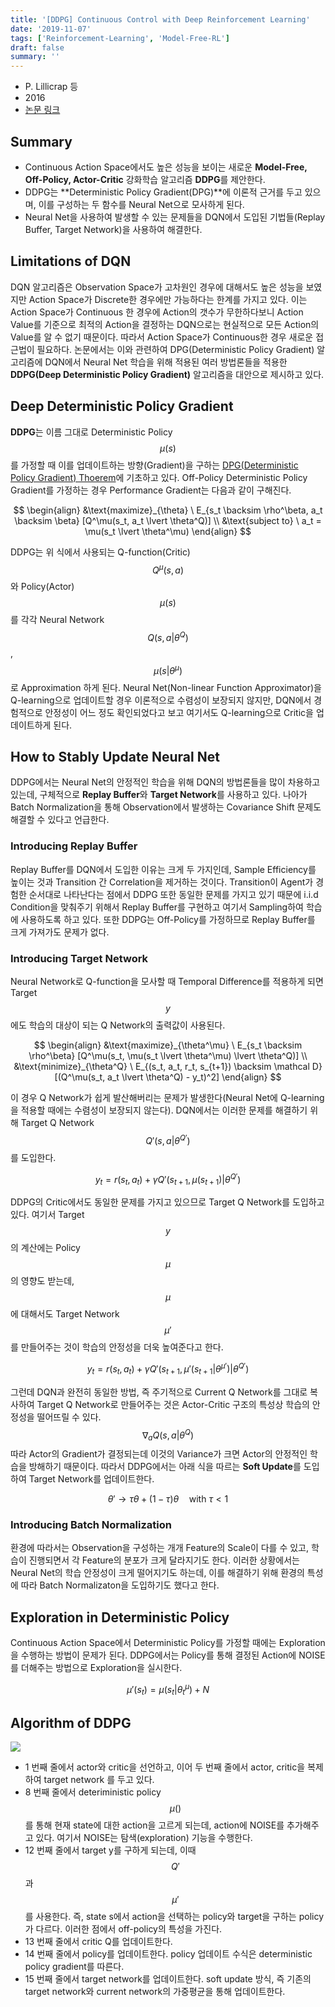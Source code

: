 ```yaml
---
title: '[DDPG] Continuous Control with Deep Reinforcement Learning'
date: '2019-11-07'
tags: ['Reinforcement-Learning', 'Model-Free-RL']
draft: false
summary: ''
---
```


- P. Lillicrap 등
- 2016
- [논문 링크](https://arxiv.org/abs/1509.02971)

## Summary

- Continuous Action Space에서도 높은 성능을 보이는 새로운 **Model-Free, Off-Policy, Actor-Critic** 강화학습 알고리즘 **DDPG**를 제안한다.
- DDPG는 **Deterministic Policy Gradient(DPG)**에 이론적 근거를 두고 있으며, 이를 구성하는 두 함수를 Neural Net으로 모사하게 된다.
- Neural Net을 사용하여 발생할 수 있는 문제들을 DQN에서 도입된 기법들(Replay Buffer, Target Network)을 사용하여 해결한다.

## Limitations of DQN

DQN 알고리즘은 Observation Space가 고차원인 경우에 대해서도 높은 성능을 보였지만 Action Space가 Discrete한 경우에만 가능하다는 한계를 가지고 있다. 이는 Action Space가 Continuous 한 경우에 Action의 갯수가 무한하다보니 Action Value를 기준으로 최적의 Action을 결정하는 DQN으로는 현실적으로 모든 Action의 Value를 알 수 없기 때문이다. 따라서 Action Space가 Continuous한 경우 새로운 접근법이 필요하다. 논문에서는 이와 관련하여 DPG(Deterministic Policy Gradient) 알고리즘에 DQN에서 Neural Net 학습을 위해 적용된 여러 방법론들을 적용한 **DDPG(Deep Deterministic Policy Gradient)** 알고리즘을 대안으로 제시하고 있다.

## Deep Deterministic Policy Gradient

**DDPG**는 이름 그대로 Deterministic Policy $$\mu(s)$$를 가정할 때 이를 업데이트하는 방향(Gradient)을 구하는 [DPG(Deterministic Policy Gradient) Thoerem](http://proceedings.mlr.press/v32/silver14.pdf?CFID=6293331&CFTOKEN=eaaee2b6cc8c9889-7610350E-DCAB-7633-E69F572DC210F301)에 기초하고 있다. Off-Policy Deterministic Policy Gradient를 가정하는 경우 Performance Gradient는 다음과 같이 구해진다.

$$
\begin{align}
&\text{maximize}_{\theta} \ E_{s_t \backsim \rho^\beta, a_t \backsim \beta} [Q^\mu(s_t, a_t \lvert \theta^Q)] \\
&\text{subject to} \ a_t = \mu(s_t \lvert \theta^\mu)
\end{align}
$$

DDPG는 위 식에서 사용되는 Q-function(Critic) $$Q^\mu(s,a)$$와 Policy(Actor) $$\mu(s)$$를 각각 Neural Network $$Q(s,a \lvert \theta^Q)$$, $$\mu(s \lvert \theta^\mu)$$로 Approximation 하게 된다. Neural Net(Non-linear Function Approximator)을 Q-learning으로 업데이트할 경우 이론적으로 수렴성이 보장되지 않지만, DQN에서 경험적으로 안정성이 어느 정도 확인되었다고 보고 여기서도 Q-learning으로 Critic을 업데이트하게 된다.

## How to Stably Update Neural Net

DDPG에서는 Neural Net의 안정적인 학습을 위해 DQN의 방법론들을 많이 차용하고 있는데, 구체적으로 **Replay Buffer**와 **Target Network**를 사용하고 있다. 나아가 Batch Normalization을 통해 Observation에서 발생하는 Covariance Shift 문제도 해결할 수 있다고 언급한다.

### Introducing Replay Buffer

Replay Buffer를 DQN에서 도입한 이유는 크게 두 가지인데, Sample Efficiency를 높이는 것과 Transition 간 Correlation을 제거하는 것이다. Transition이 Agent가 경험한 순서대로 나타난다는 점에서 DDPG 또한 동일한 문제를 가지고 있기 때문에 i.i.d Condition을 맞춰주기 위해서 Replay Buffer를 구현하고 여기서 Sampling하여 학습에 사용하도록 하고 있다. 또한 DDPG는 Off-Policy를 가정하므로 Replay Buffer를 크게 가져가도 문제가 없다.

### Introducing Target Network

Neural Network로 Q-function을 모사할 때 Temporal Difference를 적용하게 되면 Target $$y$$에도 학습의 대상이 되는 Q Network의 출력값이 사용된다.

$$
\begin{align}
&\text{maximize}_{\theta^\mu} \ E_{s_t \backsim \rho^\beta} [Q^\mu(s_t, \mu(s_t \lvert \theta^\mu) \lvert \theta^Q)] \\
&\text{minimize}_{\theta^Q} \ E_{(s_t, a_t, r_t, s_{t+1}) \backsim \mathcal D} [(Q^\mu(s_t, a_t \lvert \theta^Q) - y_t)^2]
\end{align}
$$

이 경우 Q Network가 쉽게 발산해버리는 문제가 발생한다(Neural Net에 Q-learning을 적용할 때에는 수렴성이 보장되지 않는다). DQN에서는 이러한 문제를 해결하기 위해 Target Q Network $$Q'(s,a \lvert \theta^{Q'})$$를 도입한다.

$$
y_t = r(s_t, a_t) + \gamma Q'(s_{t+1}, \mu(s_{t+1})\lvert \theta^{Q'})
$$

DDPG의 Critic에서도 동일한 문제를 가지고 있으므로 Target Q Network를 도입하고 있다. 여기서 Target $$y$$의 계산에는 Policy $$\mu$$의 영향도 받는데, $$\mu$$에 대해서도 Target Network $$\mu'$$를 만들어주는 것이 학습의 안정성을 더욱 높여준다고 한다.

$$
y_t = r(s_t, a_t) + \gamma Q'(s_{t+1}, \mu'(s_{t+1} \lvert \theta^{\mu'})\lvert \theta^{Q'})
$$

그런데 DQN과 완전히 동일한 방법, 즉 주기적으로 Current Q Network를 그대로 복사하여 Target Q Network로 만들어주는 것은 Actor-Critic 구조의 특성상 학습의 안정성을 떨어뜨릴 수 있다. $$\nabla_a Q(s,a \lvert \theta^{Q})$$ 따라 Actor의 Gradient가 결정되는데 이것의 Variance가 크면 Actor의 안정적인 학습을 방해하기 때문이다. 따라서 DDPG에서는 아래 식을 따르는 **Soft Update**를 도입하여 Target Network를 업데이트한다.

$$
\theta' \rightarrow \tau\theta + (1 - \tau) \theta \quad \text{with} \ \tau < 1
$$

### Introducing Batch Normalization

환경에 따라서는 Observation을 구성하는 개개 Feature의 Scale이 다를 수 있고, 학습이 진행되면서 각 Feature의 분포가 크게 달라지기도 한다. 이러한 상황에서는 Neural Net의 학습 안정성이 크게 떨어지기도 하는데, 이를 해결하기 위해 환경의 특성에 따라 Batch Normalizaton을 도입하기도 했다고 한다.

## Exploration in Deterministic Policy

Continuous Action Space에서 Deterministic Policy를 가정할 때에는 Exploration을 수행하는 방법이 문제가 된다. DDPG에서는 Policy를 통해 결정된 Action에 NOISE를 더해주는 방법으로 Exploration을 실시한다.

$$
\mu'(s_t) = \mu (s_t \lvert \theta_t^\mu) + N
$$

## Algorithm of DDPG

<img src="/static/images/paper-review/ddpg_algorithm.png" className="mx-auto block w-full" />

- 1 번째 줄에서 actor와 critic을 선언하고, 이어 두 번째 줄에서 actor, critic을 복제하여 target network 를 두고 있다.
- 8 번째 줄에서 deteriministic policy $$\mu()$$를 통해 현재 state에 대한 action을 고르게 되는데, action에 NOISE를 추가해주고 있다. 여기서 NOISE는 탐색(exploration) 기능을 수행한다.
- 12 번째 줄에서 target y를 구하게 되는데, 이때 $$Q'$$과 $$\mu'$$를 사용한다. 즉, state s에서 action을 선택하는 policy와 target을 구하는 policy가 다르다. 이러한 점에서 off-policy의 특성을 가진다.
- 13 번째 줄에서 critic Q를 업데이트한다.
- 14 번째 줄에서 policy를 업데이트한다. policy 업데이트 수식은 deterministic policy gradient를 따른다.
- 15 번째 줄에서 target network를 업데이트한다. soft update 방식, 즉 기존의 target network와 current network의 가중평균을 통해 업데이트한다.
